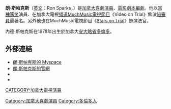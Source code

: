 {{BLP unsourced |time=2008-03-26T03:24:45+00:00 }}
{{otheruses|subject=[[加拿大|加拿大]][[喜劇演員|喜劇演員]]|other=其他「斯帕克斯」|斯帕克斯}}
'''朗·斯帕克斯'''（[[英文|英文]]：Ron Sparks，{{bd|1978年|5月20日||}}）是[[加拿大|加拿大]][[喜劇演員|喜劇演員]]、[[電影劇本|電影劇本]][[編劇|編劇]]。他以當[[棟篤笑|棟篤笑]]演員、在加拿大電視[[頻道|頻道]][[MuchMusic|MuchMusic]][[電視節目|電視節目]]《Video on Trial》飾演[[陪審員|陪審員]]最著名。另外他也在MuchMusic電視節目《[[Stars_on_Trial|Stars on Trial]]》飾演法官。

內德·斯帕克斯在1978年出生於加拿大[[安大略省|安大略省]][[多倫多|多倫多]]。

==外部連結==
*[http://www.myspace.com/sparksnation 朗·斯帕克斯的 Myspace] {{Wayback|url=http://www.myspace.com/sparksnation |date=20160411043519 }}
*[https://web.archive.org/web/20080428235006/http://www.ronsparkscomedy.com/ 朗·斯帕克斯的官網]
*{{imdb name|id=1646179|name=朗·斯帕克斯}}
*{{imdb title|id=0444987|title=From the Desk of Ron Sparks}}

{{DEFAULTSORT:Sparks, Ron}}
{{加拿大人物小作品}}
[[CATEGORY:加拿大電視演員|CATEGORY:加拿大電視演員]]
[[Category:加拿大喜劇演員|Category:加拿大喜劇演員]]
[[Category:多倫多人|Category:多倫多人]]